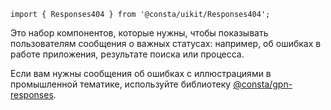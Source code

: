

```tsx
import { Responses404 } from '@consta/uikit/Responses404';
```

Это набор компонентов, которые нужны, чтобы показывать пользователям сообщения о важных статусах:
например, об ошибках в работе приложения, результате поиска или процесса.

<MdxInformer status="success">
 
 Если вам нужны сообщения об ошибках с иллюстрациями в промышленной тематике, используйте библиотеку [@consta/gpn-responses](https://gpn-responses.consta.design/).

</MdxInformer>

<ExampleResponses404 />
